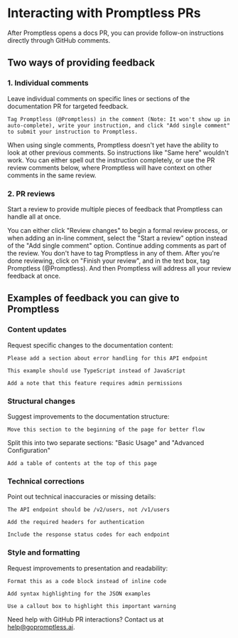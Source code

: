 # Interacting with Promptless PRs

After Promptless opens a docs PR, you can provide follow-on instructions directly through GitHub comments. 

## Two ways of providing feedback

### 1. Individual comments

Leave individual comments on specific lines or sections of the documentation PR for targeted feedback.

    Tag Promptless (@Promptless) in the comment (Note: It won't show up in auto-complete), write your instruction, and click "Add single comment" to submit your instruction to Promptless.

<Note>
  When using single comments, Promptless doesn't yet have the ability to look at other previous comments. So instructions like "Same here" wouldn't work. You can either spell out the instruction completely, or use the PR review comments below, where Promptless will have context on other comments in the same review.
</Note>

### 2. PR reviews

Start a review to provide multiple pieces of feedback that Promptless can handle all at once.

<Steps>
  <Step title="Start a Review">
    You can either click "Review changes" to begin a formal review process, or when adding an in-line comment, select the "Start a review" option instead of the "Add single comment" option.
  </Step>

  <Step title="Add Multiple Comments">
    Continue adding comments as part of the review. You don't have to tag Promptless in any of them.
  </Step>

  <Step title="Include General Feedback">
    After you're done reviewing, click on "Finish your review", and in the text box, tag Promptless (@Promptless). And then Promptless will address all your review feedback at once.
  </Step>
</Steps>

## Examples of feedback you can give to Promptless

### Content updates

Request specific changes to the documentation content:

```
Please add a section about error handling for this API endpoint
```

```
This example should use TypeScript instead of JavaScript
```

```
Add a note that this feature requires admin permissions
```

### Structural changes

Suggest improvements to the documentation structure:

```
Move this section to the beginning of the page for better flow
```
Split this into two separate sections: "Basic Usage" and "Advanced Configuration"
```
Add a table of contents at the top of this page
```

### Technical corrections

Point out technical inaccuracies or missing details:

```
The API endpoint should be /v2/users, not /v1/users
```

```
Add the required headers for authentication
```

```
Include the response status codes for each endpoint
```

### Style and formatting

Request improvements to presentation and readability:

```
Format this as a code block instead of inline code
```

```
Add syntax highlighting for the JSON examples
```

```
Use a callout box to highlight this important warning
```

Need help with GitHub PR interactions? Contact us at [help@gopromptless.ai](mailto:help@gopromptless.ai).